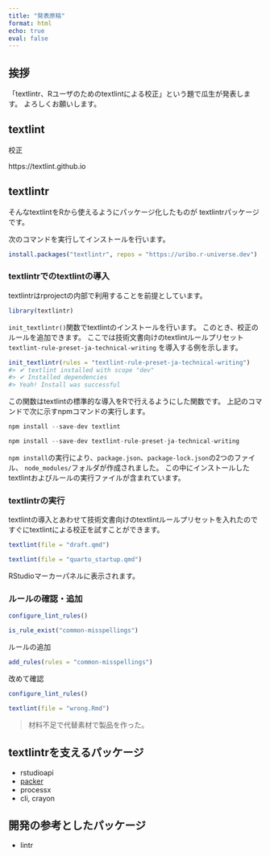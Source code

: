 ```yaml
---
title: "発表原稿"
format: html
echo: true
eval: false
---
```


## 挨拶

「textlintr、Rユーザのためのtextlintによる校正」という題で瓜生が発表します。
よろしくお願いします。

## textlint

校正

https://textlint.github.io

## textlintr

そんなtextlintをRから使えるようにパッケージ化したものが
textlintrパッケージです。

次のコマンドを実行してインストールを行います。

```r
install.packages("textlintr", repos = "https://uribo.r-universe.dev")
```

### textlintrでのtextlintの導入

textlintrはrprojectの内部で利用することを前提としています。

```r
library(textlintr)
```

`init_textlintr()`関数でtextlintのインストールを行います。
このとき、校正のルールを追加できます。
ここでは技術文書向けのtextlintルールプリセット `textlint-rule-preset-ja-technical-writing` を導入する例を示します。

```r
init_textlintr(rules = "textlint-rule-preset-ja-technical-writing")
#> ✔ textlint installed with scope "dev" 
#> ✔ Installed dependencies 
#> Yeah! Install was successful
```

この関数はtextlintの標準的な導入をRで行えるようにした関数です。
上記のコマンドで次に示すnpmコマンドの実行します。

```js
npm install --save-dev textlint

npm install --save-dev textlint-rule-preset-ja-technical-writing
```

`npm install`の実行により、`package.json`、`package-lock.json`の2つのファイル、
`node_modules/`フォルダが作成されました。
この中にインストールしたtextlintおよびルールの実行ファイルが含まれています。

### textlintrの実行

textlintの導入とあわせて技術文書向けのtextlintルールプリセットを入れたので
すぐにtextlintによる校正を試すことができます。

```r
textlint(file = "draft.qmd")

textlint(file = "quarto_startup.qmd")
```

RStudioマーカーパネルに表示されます。

### ルールの確認・追加

```r
configure_lint_rules()

is_rule_exist("common-misspellings")
```

ルールの追加

```r
add_rules(rules = "common-misspellings")
```

改めて確認

```r
configure_lint_rules()
```

```r
textlint(file = "wrong.Rmd")
```


> 材料不足で代替素材で製品を作った。


## textlintrを支えるパッケージ

- rstudioapi
- [packer](https://github.com/JohnCoene/packer)
- processx
- cli, crayon

## 開発の参考としたパッケージ

- lintr
